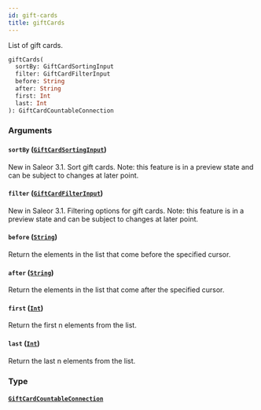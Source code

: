 ```yaml
---
id: gift-cards
title: giftCards
---
```


List of gift cards.

```graphql
giftCards(
  sortBy: GiftCardSortingInput
  filter: GiftCardFilterInput
  before: String
  after: String
  first: Int
  last: Int
): GiftCardCountableConnection
```

### Arguments

#### `sortBy` ([`GiftCardSortingInput`](../../../developer/api-reference/inputs/gift-card-sorting-input))

New in Saleor 3.1. Sort gift cards. Note: this feature is in a preview state and can be subject to changes at later point.

#### `filter` ([`GiftCardFilterInput`](../../../developer/api-reference/inputs/gift-card-filter-input))

New in Saleor 3.1. Filtering options for gift cards. Note: this feature is in a preview state and can be subject to changes at later point.

#### `before` ([`String`](../../../developer/api-reference/scalars/string))

Return the elements in the list that come before the specified cursor.

#### `after` ([`String`](../../../developer/api-reference/scalars/string))

Return the elements in the list that come after the specified cursor.

#### `first` ([`Int`](../../../developer/api-reference/scalars/int))

Return the first n elements from the list.

#### `last` ([`Int`](../../../developer/api-reference/scalars/int))

Return the last n elements from the list.

### Type

#### [`GiftCardCountableConnection`](../../../developer/api-reference/objects/gift-card-countable-connection)
